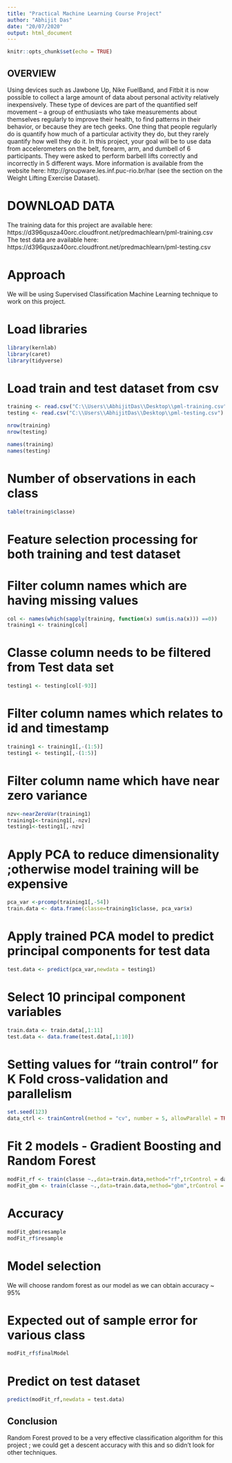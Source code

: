 ---
title: "Practical Machine Learning Course Project"
author: "Abhijit Das"
date: "20/07/2020"
output: html_document
---

```{r setup, include=FALSE}
knitr::opts_chunk$set(echo = TRUE)
```

## OVERVIEW
Using devices such as Jawbone Up, Nike FuelBand, and Fitbit it is now possible to collect a large amount of data about personal activity relatively inexpensively. These type of devices are part of the quantified self movement – a group of enthusiasts who take measurements about themselves regularly to improve their health, to find patterns in their behavior, or because they are tech geeks. One thing that people regularly do is quantify how much of a particular activity they do, but they rarely quantify how well they do it. In this project, your goal will be to use data from accelerometers on the belt, forearm, arm, and dumbell of 6 participants. They were asked to perform barbell lifts correctly and incorrectly in 5 different ways. More information is available from the website here: http://groupware.les.inf.puc-rio.br/har (see the section on the Weight Lifting Exercise Dataset).

# DOWNLOAD DATA
The training data for this project are available here: https://d396qusza40orc.cloudfront.net/predmachlearn/pml-training.csv
The test data are available here: https://d396qusza40orc.cloudfront.net/predmachlearn/pml-testing.csv

# Approach
We will be using Supervised Classification Machine Learning technique to work on this project.

# Load libraries
```{r load libraries}
library(kernlab)
library(caret)
library(tidyverse)
```

# Load train and test dataset from csv
```{r Load train and test dataset from csv}
training <- read.csv("C:\\Users\\AbhijitDas\\Desktop\\pml-training.csv")
testing <- read.csv("C:\\Users\\AbhijitDas\\Desktop\\pml-testing.csv")

nrow(training)
nrow(testing)

names(training)
names(testing)
```

# Number of observations in each class
```{r Number of observations in each class}
table(training$classe)
```

# Feature selection processing for both training and test dataset

# Filter column names which are having missing values
```{r Filter column names which are having missing values}
col <- names(which(sapply(training, function(x) sum(is.na(x))) ==0))
training1 <- training[col]
```

# Classe column needs to be filtered from Test data set
```{r classe column needs to be filtered}
testing1 <- testing[col[-93]]
```

# Filter column names which relates to id and timestamp
```{r Filter column names which relates to id and timestamp}
training1 <- training1[,-(1:5)]
testing1 <- testing1[,-(1:5)]
```

# Filter column name which have near zero variance
```{r Filter column name which have near zero variance}
nzv<-nearZeroVar(training1)
training1<-training1[,-nzv]
testing1<-testing1[,-nzv]
```

# Apply PCA to reduce dimensionality ;otherwise model training will be expensive
```{r Apply PCA to reduce dimensionality}
pca_var <-prcomp(training1[,-54])
train.data <- data.frame(classe=training1$classe, pca_var$x)
```

# Apply trained PCA model to predict principal components for test data
```{r Apply trained PCA model}
test.data <- predict(pca_var,newdata = testing1)
```

# Select 10 principal component variables
```{r Select 10 principal component variable}
train.data <- train.data[,1:11]
test.data <- data.frame(test.data[,1:10])
```

# Setting values for "train control" for K Fold cross-validation and parallelism
```{r Setting values for "train control"}
set.seed(123)
data_ctrl <- trainControl(method = "cv", number = 5, allowParallel = TRUE, savePredictions = TRUE)
```


# Fit 2 models - Gradient Boosting and Random Forest
```{r Fit 2 models}
modFit_rf <- train(classe ~.,data=train.data,method="rf",trControl = data_ctrl,verbose=FALSE)
modFit_gbm <- train(classe ~.,data=train.data,method="gbm",trControl = data_ctrl,verbose=FALSE)
```

# Accuracy
```{r Accuracy}
modFit_gbm$resample
modFit_rf$resample
```

# Model selection
We will choose random forest as our model as we can obtain accuracy ~ 95%

# Expected out of sample error for various class
```{r Expected out of sample error}
modFit_rf$finalModel
```

# Predict on test dataset
```{r Predict on test dataset}
predict(modFit_rf,newdata = test.data)
```

## Conclusion
Random Forest proved to be a very effective classification algorithm for this project ; we could get a descent accuracy with this and so didn't look for other techniques.